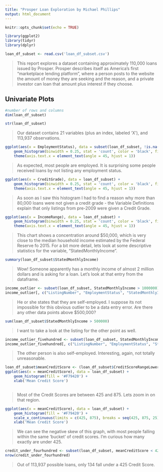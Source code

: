 ```yaml
---
title: "Prosper Loan Exploration by Michael Phillips"
output: html_document
---
```


```r
knitr::opts_chunk$set(echo = TRUE)
```


```r
library(ggplot2)
library(tidyr)
library(dplyr)

loan_df_subset <- read.csv('loan_df_subset.csv')
```

> This report explores a dataset containing approximately 110,000 loans issued by Prosper. Prosper describes itself as America's first "marketplace lending platform", where a person posts to the website the amount of money they are seeking and the reason, and a private investor can loan that amount plus interest if they choose. 

## Univariate Plots

```r
#number of rows and columns
dim(loan_df_subset)
```

```r
str(loan_df_subset)
```

> Our dataset contains 21 variables (plus an index, labeled 'X'), and 113,937 observations.

```r
ggplot(aes(x = EmploymentStatus), data = subset(loan_df_subset, !is.na(EmploymentStatus))) +
    geom_histogram(binwidth = 0.25, stat = 'count', color = 'black', fill = '#F79420') +
    theme(axis.text.x = element_text(angle = 45, hjust = 1))
```

> As expected, most people are employed. It is surprising some people received loans by not listing any employment status.

```r
ggplot(aes(x = CreditGrade), data = loan_df_subset) +
    geom_histogram(binwidth = 0.25, stat = 'count', color = 'black', fill = '#F79420') +
    theme(axis.text.x = element_text(angle = 45, hjust = 1))
```

> As soon as I saw this histogram I had to find a reason why more than 80,000 loans were not given a credit grade - the Variable Definitions explain that only listings from pre-2009 were given a Credit Grade.

```r
ggplot(aes(x = IncomeRange), data = loan_df_subset) +
    geom_histogram(binwidth = 0.25, stat = 'count', color = 'black', fill = '#F79420') +
    theme(axis.text.x = element_text(angle = 45, hjust = 1))
```

> This chart shows a concentration around $50,000, which is very close to the median household income estimated by the Federal Reserve fo 2015. For a bit more detail, lets look at some descriptive statistics for the variable, "StatedMonthlyIncome".

```r
summary(loan_df_subset$StatedMonthlyIncome)
```

> Wow! Someone apparently has a monthly income of almost 2 million dollars and is asking for a loan. Let's look at that entry from the dataframe.

```r
income_outlier <- subset(loan_df_subset, StatedMonthlyIncome > 1000000)
income_outlier[, c("ListingNumber", "EmploymentStatus", "StatedMonthlyIncome"), drop = FALSE]
```

> He or she states that they are self-employed. I suppose its not impossible for this obvious outlier to be a data entry error. Are there any other data points above $500,000?

```r
sum(loan_df_subset$StatedMonthlyIncome > 500000)
```

> I want to take a look at the listing for the other point as well.

```r
income_outlier_fivehundred <- subset(loan_df_subset, StatedMonthlyIncome > 500000 & ListingNumber != 560783)
income_outlier_fivehundred[, c("ListingNumber", "EmploymentStatus", "StatedMonthlyIncome"), drop = FALSE]
```

> The other person is also self-employed. Interesting, again, not totally unreasonable.


```r
loan_df_subset$meanCreditScore <- (loan_df_subset$CreditScoreRangeLower + loan_df_subset$CreditScoreRangeUpper) / 2
ggplot(aes(x = meanCreditScore), data = loan_df_subset) +
    geom_histogram(fill = '#F79420') +
    xlab('Mean Credit Score')
    
```

> Most of the Credit Scores are between 425 and 875. Lets zoom in on that region.

```r
ggplot(aes(x = meanCreditScore), data = loan_df_subset) +
    geom_histogram(fill = '#F79420') +
    scale_x_continuous(limits = c(425, 875), breaks = seq(425, 875, 25)) +
    xlab('Mean Credit Score')
```

> We can see the negative skew of this graph, with most people falling within the same 'bucket' of credit scores. I'm curious how many exactly are under 425.

```r
credit_under_fourhundred <- subset(loan_df_subset, meanCreditScore < 425)
nrow(credit_under_fourhundred)

```

> Out of 113,937 possible loans, only 134 fall under a 425 Credit Score.







